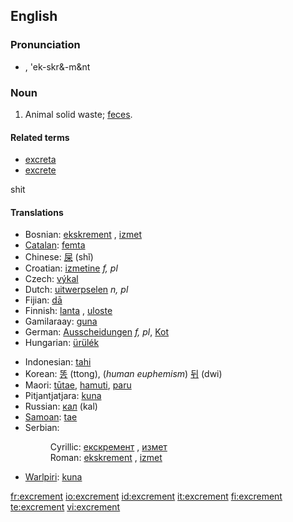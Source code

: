 ==English==

===Pronunciation===
*{{IPA|/'ek.skrə.mənt/}}, 'ek-skr&-m&nt

===Noun===
{{en-noun|-}}

# Animal solid waste; [[feces]].

====Related terms====
*[[excreta]]
*[[excrete]]
shit

====Translations====
{{trans-top|animal solid waste}}
*Bosnian: [[ekskrement#Bosnian|ekskrement]] {{m}}, [[izmet#Bosnian|izmet]] {{m}}
*[[Catalan]]: [[femta]] {{f}}
*Chinese: [[屎]] (shǐ)
*Croatian: [[izmetine]] ''f, pl''
*Czech: [[výkal]] {{m}}
*Dutch: [[uitwerpselen]] ''n, pl''
*Fijian: [[dā]]
*Finnish: [[lanta]] {{italbrac|animal excrement}}, [[uloste]] {{italbrac|human excrement}}
*Gamilaraay: [[guna]]
*German: [[Ausscheidungen]] ''f, pl'', [[Kot]] {{m}}
*Hungarian: [[ürülék]]
{{trans-mid}}
*Indonesian: [[tahi]]
*Korean: [[똥]] (ttong), (''human euphemism'') [[뒤]] (dwi)
*Maori: [[tūtae]], [[hamuti]], [[paru]]
*Pitjantjatjara: [[kuna]]
*Russian: [[кал]] (kal) {{m}}
*[[Samoan]]: [[tae]]
*Serbian:
*:Cyrillic: [[екскремент#Serbian|екскремент]] {{m}}, [[измет#Serbian|измет]] {{m}}
*:Roman: [[ekskrement#Serbian|ekskrement]] {{m}}, [[izmet#Serbian|izmet]] {{m}}
*[[Warlpiri]]: [[kuna]]
{{trans-bottom}}

[[fr:excrement]]
[[io:excrement]]
[[id:excrement]]
[[it:excrement]]
[[fi:excrement]]
[[te:excrement]]
[[vi:excrement]]